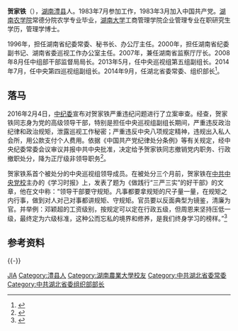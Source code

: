 '''贺家铁'''（{{bd|1961年|10月||}}），[[湖南|湖南]][[澧县|澧县]]人。1983年7月参加工作，1983年3月加入中国共产党。[[湖南农学院|湖南农学院]]常德分院农学专业毕业，[[湖南大学|湖南大学]]工商管理学院企业管理专业在职研究生学历，管理学博士。

1996年，担任湖南省纪委常委、秘书长、办公厅主任。2000年，担任湖南省纪委副书记、湖南省委巡视工作办公室主任。2007年，兼任湖南省监察厅厅长。2008年8月任中组部干部监督局局长。2013年5月，任中央巡视组第五组副组长。2014年7月，任中央第四巡视组副组长。2014年9月，任湖北省委常委、组织部长<ref>{{cite news|title=贺家铁任湖北省委常委 接替楼阳生任组织部部长|url=http://district.ce.cn/newarea/sddy/201409/15/t20140915_3537690.shtml|accessdate=2015-04-09|newspaper=中国经济网|archive-date=2020-05-15|archive-url=https://web.archive.org/web/20200515151203/http://district.ce.cn/newarea/sddy/201409/15/t20140915_3537690.shtml|dead-url=no}}</ref>。

== 落马 ==
2016年2月4日，[[中纪委|中纪委]]宣布对贺家铁严重违纪问题进行了立案审查。经查，贺家铁同志身为党的高级领导干部，特别是担任中央巡视组副组长期间，严重违反政治纪律和政治规矩，泄露巡视工作秘密；严重违反中央八项规定精神，违规出入私人会所，用公款支付个人费用。依据《中国共产党纪律处分条例》等有关规定，经中央纪委常委会议审议并报中共中央批准，决定给予贺家铁同志撤销党内职务、行政撤职处分，降为正厅级非领导职务<ref>{{cite web|url=http://www.ccdi.gov.cn/xwtt/201602/t20160204_74068.html|title=湖北省原省委常委、组织部部长贺家铁因严重违纪受到撤销党内职务、行政撤职处分|publisher=中央纪委监察部网站|accessdate=2016-02-04|archive-date=2016-02-05|archive-url=https://web.archive.org/web/20160205115709/http://www.ccdi.gov.cn/xwtt/201602/t20160204_74068.html|dead-url=no}}</ref>。

贺家铁系首个被处分的中央巡视组领导成员。在被处分三个月前，贺家铁在[[中共中央党校|中共中央党校]]主办的《学习时报》上，发表了题为《做践行“三严三实”的好干部》的文章，他在文中称：“领导干部要守规矩。凡事都要拿规矩的尺子量一量，在规矩之内行事，做到对人对己对事都讲规矩、守规矩。官员要以反面典型为镜鉴，清廉为官。并举例：邓颖超的工资级别，按规定可以定在行政五级，但周恩来坚持压低一级，最终定为六级标准，这种公而忘私的境界和修养，是我们终身学习的榜样。”<ref>{{cite web|title=四度任“钦差副手”，被处分的贺家铁到底干了啥？|url=http://www.bjnews.com.cn/news/2016/02/04/393757.html|publisher=新京报|accessdate=2016-02-04|archive-date=2020-08-07|archive-url=https://web.archive.org/web/20200807233951/http://www.bjnews.com.cn/news/2016/02/04/393757.html|dead-url=no}}</ref>

==参考资料==
{{reflist}}
{{-}}
{{start box}}
{{s-ppo|cpc}}
{{s-before|[[楼阳生|楼阳生]]}}
{{s-title|[[中国共产党湖北省委员会|中国共产党湖北省委员会]]组织部部长|2014年9月－2016年1月}}
{{s-after|[[于绍良|于绍良]]}}
{{s-gov|prc}}
{{s-before|[[张家良|张家良]]}}
{{s-title|[[湖南省监察厅|湖南省监察厅]]厅长|2007年3月－2008年8月}}
{{s-after|[[葛洪元|葛洪元]]}}
{{end box}}

{{中共十八大到十九大期间的反腐败工作}}
{{DEFAULTSORT:H}}
[[Category:贺姓|JIA]]
[[Category:澧县人|Category:澧县人]]
[[Category:湖南農業大學校友|Category:湖南農業大學校友]]
[[Category:中共湖北省委常委|Category:中共湖北省委常委]]
[[Category:中共湖北省委组织部部长|Category:中共湖北省委组织部部长]]